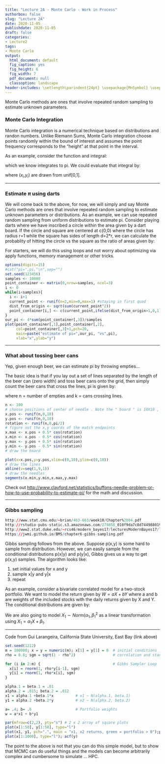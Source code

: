 ```yaml
---
title: "Lecture 2A - Monte Carlo - Work in Process"
authorbox: false
slug: "Lecture 2A"
date: 2020-11-05
publishdate: 2020-11-05
draft: false
categories:
- Lecture2
tags:
- Monte Carlo
output:
  html_document: default
  fig_caption: yes
  fig_height: 6
  fig_width: 7
  pdf_document: null
  classoption: landscape
header-includes: \setlength\parindent{24pt} \usepackage{MnSymbol} \usepackage{mathrsfs}
---
```


Monte Carlo methods are ones that involve repeated random sampling to estimate unknown parameters. 

<!--more-->

### Monte Carlo Integration

Monte Carlo integration is a numerical technique based on distributions and randon numbers.  Unlike Riemann Sums, Monte Carlo integration choose points randomly within the bound of interest and assumes the point frequency corresponds to the "height" at that point in the interval.

As an example, consider the function and integral:

\begin{equation}
H(x,y) = 1 if x^2+y^2 \le 1, 0\text{ otherwise}
\end{equation}

\begin{equation}
I = \int_{x,y \in [-1,1]} H(x,y)dx dy
\end{equation}

which we know integrates to pi.  We could evaluate that integral by:

\begin{equation}
\pi = 4*\frac{1}{N}\Sigma_{i=1}^N H(x_i,y_i)
\end{equation}
where ($x_i$,$y_i$) are drawn from unif[0,1].

----

### Estimate $\pi$ using darts

We will come back to the above, for now, we will simply and say Monte Carlo methods are ones that involve repeated random sampling to estimate unknown parameters or distributions.  As an example, we can use repeated random sampling from uniform distributions to estimate pi.  Consider playing darts where we have inscribed a circle within the area given by a dart board.  If the circle and square are centered at c(0,0) where the circle has radius r=1 while the square has sides of length d=2*r, we can calculate the probablity of hitting the circle vs the square as the ratio of areas given by:

\begin{eqnarray}
\frac{C}{S} &=& \frac{\pi \ast r^2}{(2 \ast r)^2} \\
    &=& \frac{\pi}{4}
\end{eqnarray}

For starters, we will do this using loops and not worry about optimizing via apply functions, memory management or other tricks.

```r
options(digits=15)
#cat("pi=",pi,"\n",sep="")
set.seed(123456)
samples <- 10000
point_container <- matrix(0,nrow=samples, ncol=3)
i <- 0
while(i<samples){
  i <- i+1
  current_point <- runif(n=2,min=0,max=1) #staying in first quad
  dist_from_origin <- sqrt(sum(current_point^2))
  point_container[i,] <- c(current_point,ifelse(dist_from_origin>1,0,1))
}
our_pi <- 4*sum(point_container[,3])/samples
plot(point_container[,1],point_container[,2],
     col=point_container[,3]+1,pch=20,
     main=paste("estimate of pi=",our_pi, "vs",pi),
     xlab="x",ylab="y")
```

----

### What about tossing beer cans

Yep, given enough beer, we can estimate pi by throwing empties...

The basic idea is that if you lay out a set of lines separated by the length of the beer can (zero width) and toss beer cans onto the grid, then simply count the beer cans that cross the lines, pi is given by:

\begin{equation}
\pi = \frac{2 \ast n}{k}
\end{equation}
where n = number of empties and k = cans crossing lines.

```r

n <- 100
# choose positions of center of needle . Note the " board " is 10X10 , vertical lines x. pos <- runif (n ,0 ,10)
x.pos <- runif(n,0,10)
y.pos <- runif(n,0,10)
rotation <- runif(n,0,pi/2)
# figure out the x,y coords of the match endpoints
x.max <- x.pos + 0.5* cos(rotation)
x.min <- x.pos - 0.5* cos(rotation)
y.max <- y.pos + 0.5* sin(rotation)
y.min <- y.pos - 0.5* sin(rotation)
# draw the board

plot(x=x.pos,y=y.pos,xlim=c(0,10),ylim=c(0,10))
# draw the lines
abline(v=seq(1,9,1))
# draw the needles
segments(x.min,y.min,x.max,y.max)

```

Check out <http://www.clayford.net/statistics/buffons-needle-problem-or-how-to-use-probability-to-estimate-pi/> for the math and discussion.

----

### Gibbs sampling

```r
http://www.stat.cmu.edu/~brian/463-663/week10/Chapter%2004.pdf
http://rstudio-pubs-static.s3.amazonaws.com/279858_010f9da7c8d744988019397e3fe51cb2.html
http://www2.stat.duke.edu/~rcs46/modern_bayes17/lecturesModernBayes17/lecture-7/07-gibbs.pdf
https://jwmi.github.io/BMS/chapter6-gibbs-sampling.pdf
```

Gibbs sampling follows from the above.  Suppose p(x,y) is some hard to sample from distribution.  However, we can easily sample from the conditional distributions p(x|y) and p(y|x), Gibbs gives us a way to get p(x,y) samples.  The algorithm looks like:

1. set initial values for x and y
2. sample x|y and y|x
3. repeat

As an example, consider a bivariate correlated model for a two-stock portfolio.  We want to model the return given by $W = aX + bY$ where a and b are weights of the included stocks with the daily returns given by X and Y.  The conditional distributions are given by:

\begin{eqnarray}
X & \sim & Norm(\rho Y,\sigma) \\
Y & \sim & Norm(\rho X, \sigma) \text{ where} \\
\sigma & = & \sqrt{1-\rho^2}
\end{eqnarray}

We are also going to model $X_1 \sim Norm(\alpha_1,\beta_1^2$ as a linear transformation using $X_1 = \alpha_1 X + \beta_1$.

----

Code from Gui Larangeira, California State University, East Bay (link above)
```r
set.seed(1212)
m = 100000; x = y = numeric(m); x[1] = y[1] = 0  # initial conditions
rho = 0.8; sgm = sqrt(1 - rho^2)                 # correlation and standard deviation

for (i in 2:m) {                                 # Gibbs Sampler Loop
  x[i] = rnorm(1, rho*y[i-1], sgm)
  y[i] = rnorm(1, rho*x[i], sgm)
}

alpha.1 = beta.1 = .01
alpha.2 = .015; beta.2 = .012
x1 = alpha.1 +beta.1*x          # x1 ~ N(alpha.1, beta.1)
y1 = alpha.2 +beta.2*y          # x2 ~ N(alpha.2, beta.2)

a= .4; b= .6                    # Portfolio weights
w = a*x1 + b*y1

par(mfrow=c(2,2), pty="s") # 2 x 2 array of square plots
plot(x[1:50], y[1:50], type="l")
plot(x1, y1, pch=".", main = "x1, x2 returns, green = portfolio > 0");points(x1[w>0], y1[w>0], pch=".", col="green4")
plot(x[1:1000], type="l"); acf(y)
```

The point to the above is not that you can do this simple model, but to show that MCMC can do useful things and the models can become arbitrarily complex and cumbersome to simulate ... HPC.